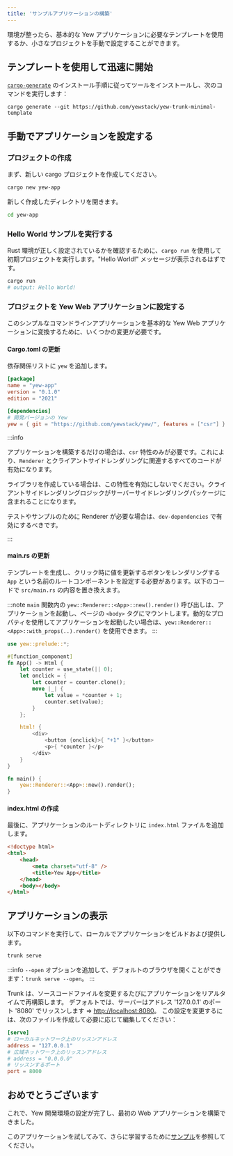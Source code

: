 ```yaml
---
title: 'サンプルアプリケーションの構築'
---
```


環境が整ったら、基本的な Yew アプリケーションに必要なテンプレートを使用するか、小さなプロジェクトを手動で設定することができます。

## テンプレートを使用して迅速に開始

[`cargo-generate`](https://github.com/cargo-generate/cargo-generate) のインストール手順に従ってツールをインストールし、次のコマンドを実行します：

```shell
cargo generate --git https://github.com/yewstack/yew-trunk-minimal-template
```

## 手動でアプリケーションを設定する

### プロジェクトの作成

まず、新しい cargo プロジェクトを作成してください。

```bash
cargo new yew-app
```

新しく作成したディレクトリを開きます。

```bash
cd yew-app
```

### Hello World サンプルを実行する

Rust 環境が正しく設定されているかを確認するために、`cargo run` を使用して初期プロジェクトを実行します。"Hello World!" メッセージが表示されるはずです。

```bash
cargo run
# output: Hello World!
```

### プロジェクトを Yew Web アプリケーションに設定する

このシンプルなコマンドラインアプリケーションを基本的な Yew Web アプリケーションに変換するために、いくつかの変更が必要です。

#### Cargo.toml の更新

依存関係リストに `yew` を追加します。

```toml title=Cargo.toml
[package]
name = "yew-app"
version = "0.1.0"
edition = "2021"

[dependencies]
# 開発バージョンの Yew
yew = { git = "https://github.com/yewstack/yew/", features = ["csr"] }
```

:::info

アプリケーションを構築するだけの場合は、`csr` 特性のみが必要です。これにより、`Renderer` とクライアントサイドレンダリングに関連するすべてのコードが有効になります。

ライブラリを作成している場合は、この特性を有効にしないでください。クライアントサイドレンダリングロジックがサーバーサイドレンダリングパッケージに含まれることになります。

テストやサンプルのために Renderer が必要な場合は、`dev-dependencies` で有効にするべきです。

:::

#### main.rs の更新

テンプレートを生成し、クリック時に値を更新するボタンをレンダリングする `App` という名前のルートコンポーネントを設定する必要があります。以下のコードで `src/main.rs` の内容を置き換えます。

:::note
`main` 関数内の `yew::Renderer::<App>::new().render()` 呼び出しは、アプリケーションを起動し、ページの `<body>` タグにマウントします。動的なプロパティを使用してアプリケーションを起動したい場合は、`yew::Renderer::<App>::with_props(..).render()` を使用できます。
:::

```rust ,no_run, title=main.rs
use yew::prelude::*;

#[function_component]
fn App() -> Html {
    let counter = use_state(|| 0);
    let onclick = {
        let counter = counter.clone();
        move |_| {
            let value = *counter + 1;
            counter.set(value);
        }
    };

    html! {
        <div>
            <button {onclick}>{ "+1" }</button>
            <p>{ *counter }</p>
        </div>
    }
}

fn main() {
    yew::Renderer::<App>::new().render();
}
```

#### index.html の作成

最後に、アプリケーションのルートディレクトリに `index.html` ファイルを追加します。

```html , title=index.html
<!doctype html>
<html>
    <head>
        <meta charset="utf-8" />
        <title>Yew App</title>
    </head>
    <body></body>
</html>
```

## アプリケーションの表示

以下のコマンドを実行して、ローカルでアプリケーションをビルドおよび提供します。

```bash
trunk serve
```

:::info
`--open` オプションを追加して、デフォルトのブラウザを開くことができます：`trunk serve --open`。
:::

Trunk は、ソースコードファイルを変更するたびにアプリケーションをリアルタイムで再構築します。
デフォルトでは、サーバーはアドレス '127.0.0.1' のポート '8080' でリッスンします => [http://localhost:8080](http://127.0.0.1:8080)。
この設定を変更するには、次のファイルを作成して必要に応じて編集してください：

```toml title="Trunk.toml"
[serve]
# ローカルネットワーク上のリッスンアドレス
address = "127.0.0.1"
# 広域ネットワーク上のリッスンアドレス
# address = "0.0.0.0"
# リッスンするポート
port = 8000
```

## おめでとうございます

これで、Yew 開発環境の設定が完了し、最初の Web アプリケーションを構築できました。

このアプリケーションを試してみて、さらに学習するために[サンプル](./examples.mdx)を参照してください。
